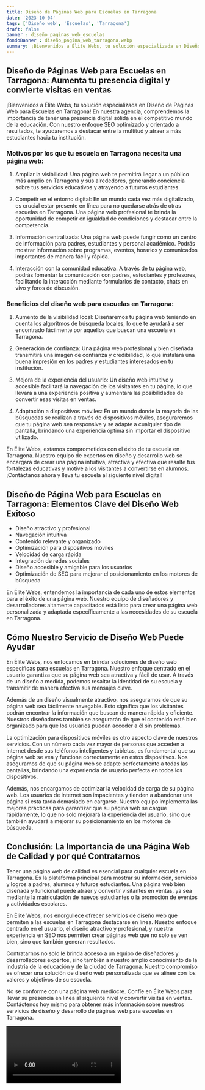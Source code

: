 ```yaml
---
title: Diseño de Páginas Web para Escuelas en Tarragona
date: '2023-10-04'
tags: ['Diseño web', 'Escuelas', 'Tarragona']
draft: false
banner : diseño_paginas_web_escuelas
fondoBanner : diseño_pagina_web_tarragona.webp
summary: ¡Bienvenidos a Élite Webs, tu solución especializada en Diseño de Páginas Web para Escuelas en Tarragona! En nuestra agencia, comprendemos la importancia de tener una presencia digital sólida en el competitivo mundo de la educación. Con nuestro enfoque SEO optimizado y orientado a resultados, te ayudaremos a destacar entre la multitud y atraer a más estudiantes hacia tu institución.
---
```


## Diseño de Páginas Web para Escuelas en Tarragona: Aumenta tu presencia digital y convierte visitas en ventas

¡Bienvenidos a Élite Webs, tu solución especializada en Diseño de Páginas Web para Escuelas en Tarragona! En nuestra agencia, comprendemos la importancia de tener una presencia digital sólida en el competitivo mundo de la educación. Con nuestro enfoque SEO optimizado y orientado a resultados, te ayudaremos a destacar entre la multitud y atraer a más estudiantes hacia tu institución.

### Motivos por los que tu escuela en Tarragona necesita una página web:

1. Ampliar la visibilidad: Una página web te permitirá llegar a un público más amplio en Tarragona y sus alrededores, generando conciencia sobre tus servicios educativos y atrayendo a futuros estudiantes.

2. Competir en el entorno digital: En un mundo cada vez más digitalizado, es crucial estar presente en línea para no quedarse atrás de otras escuelas en Tarragona. Una página web profesional te brinda la oportunidad de competir en igualdad de condiciones y destacar entre la competencia.

3. Información centralizada: Una página web puede fungir como un centro de información para padres, estudiantes y personal académico. Podrás mostrar información sobre programas, eventos, horarios y comunicados importantes de manera fácil y rápida.

4. Interacción con la comunidad educativa: A través de tu página web, podrás fomentar la comunicación con padres, estudiantes y profesores, facilitando la interacción mediante formularios de contacto, chats en vivo y foros de discusión.

### Beneficios del diseño web para escuelas en Tarragona:

1. Aumento de la visibilidad local: Diseñaremos tu página web teniendo en cuenta los algoritmos de búsqueda locales, lo que te ayudará a ser encontrado fácilmente por aquellos que buscan una escuela en Tarragona.

2. Generación de confianza: Una página web profesional y bien diseñada transmitirá una imagen de confianza y credibilidad, lo que instalará una buena impresión en los padres y estudiantes interesados en tu institución.

3. Mejora de la experiencia del usuario: Un diseño web intuitivo y accesible facilitará la navegación de los visitantes en tu página, lo que llevará a una experiencia positiva y aumentará las posibilidades de convertir esas visitas en ventas.

4. Adaptación a dispositivos móviles: En un mundo donde la mayoría de las búsquedas se realizan a través de dispositivos móviles, aseguraremos que tu página web sea responsive y se adapte a cualquier tipo de pantalla, brindando una experiencia óptima sin importar el dispositivo utilizado.

En Élite Webs, estamos comprometidos con el éxito de tu escuela en Tarragona. Nuestro equipo de expertos en diseño y desarrollo web se encargará de crear una página intuitiva, atractiva y efectiva que resalte tus fortalezas educativas y motive a los visitantes a convertirse en alumnos. ¡Contáctanos ahora y lleva tu escuela al siguiente nivel digital!

<GifSeo />

<Cta />

## Diseño de Página Web para Escuelas en Tarragona: Elementos Clave del Diseño Web Exitoso

- Diseño atractivo y profesional
- Navegación intuitiva
- Contenido relevante y organizado
- Optimización para dispositivos móviles
- Velocidad de carga rápida
- Integración de redes sociales
- Diseño accesible y amigable para los usuarios
- Optimización de SEO para mejorar el posicionamiento en los motores de búsqueda

En Élite Webs, entendemos la importancia de cada uno de estos elementos para el éxito de una página web. Nuestro equipo de diseñadores y desarrolladores altamente capacitados está listo para crear una página web personalizada y adaptada específicamente a las necesidades de su escuela en Tarragona.

## Cómo Nuestro Servicio de Diseño Web Puede Ayudar

En Élite Webs, nos enfocamos en brindar soluciones de diseño web específicas para escuelas en Tarragona. Nuestro enfoque centrado en el usuario garantiza que su página web sea atractiva y fácil de usar. A través de un diseño a medida, podemos resaltar la identidad de su escuela y transmitir de manera efectiva sus mensajes clave.

Además de un diseño visualmente atractivo, nos aseguramos de que su página web sea fácilmente navegable. Esto significa que los visitantes podrán encontrar la información que buscan de manera rápida y eficiente. Nuestros diseñadores también se asegurarán de que el contenido esté bien organizado para que los usuarios puedan acceder a él sin problemas.

La optimización para dispositivos móviles es otro aspecto clave de nuestros servicios. Con un número cada vez mayor de personas que acceden a internet desde sus teléfonos inteligentes y tabletas, es fundamental que su página web se vea y funcione correctamente en estos dispositivos. Nos aseguramos de que su página web se adapte perfectamente a todas las pantallas, brindando una experiencia de usuario perfecta en todos los dispositivos.

Además, nos encargamos de optimizar la velocidad de carga de su página web. Los usuarios de internet son impacientes y tienden a abandonar una página si esta tarda demasiado en cargarse. Nuestro equipo implementa las mejores prácticas para garantizar que su página web se cargue rápidamente, lo que no solo mejorará la experiencia del usuario, sino que también ayudará a mejorar su posicionamiento en los motores de búsqueda.

## Conclusión: La Importancia de una Página Web de Calidad y por qué Contratarnos

Tener una página web de calidad es esencial para cualquier escuela en Tarragona. Es la plataforma principal para mostrar su información, servicios y logros a padres, alumnos y futuros estudiantes. Una página web bien diseñada y funcional puede atraer y convertir visitantes en ventas, ya sea mediante la matriculación de nuevos estudiantes o la promoción de eventos y actividades escolares.

En Élite Webs, nos enorgullece ofrecer servicios de diseño web que permiten a las escuelas en Tarragona destacarse en línea. Nuestro enfoque centrado en el usuario, el diseño atractivo y profesional, y nuestra experiencia en SEO nos permiten crear páginas web que no solo se ven bien, sino que también generan resultados.

Contratarnos no solo le brinda acceso a un equipo de diseñadores y desarrolladores expertos, sino también a nuestro amplio conocimiento de la industria de la educación y de la ciudad de Tarragona. Nuestro compromiso es ofrecer una solución de diseño web personalizada que se alinee con los valores y objetivos de su escuela.

No se conforme con una página web mediocre. Confíe en Élite Webs para llevar su presencia en línea al siguiente nivel y convertir visitas en ventas. Contáctenos hoy mismo para obtener más información sobre nuestros servicios de diseño y desarrollo de páginas web para escuelas en Tarragona.

<Video />

<CtaBot job='Escuelas' city='Tarragona'/>

<Gmaps query='Tarragona+españa+maps' />